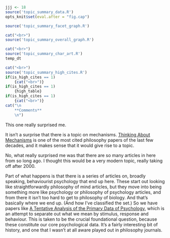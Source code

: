 ```r
jjj <- 18
source('topic_summary_data.R')
opts_knit$set(eval.after = "fig.cap")
```

```r
source('topic_summary_facet_graph.R')
```

```r
cat("<br>")
source('topic_summary_overall_graph.R')
```

```r
cat("<br>")
source('topic_summary_char_art.R')
temp_dt
```

```r
cat("<br>")
source('topic_summary_high_cites.R')
if(is_high_cites == 1)
	{cat("<br>")}
if(is_high_cites == 1)
	{high_table}
if(is_high_cites == 1)
	{cat("<br>")}
cat("\n
	**Comments**
	\n")
```

This one really surprised me. 

It isn't a surprise that there is a topic on mechanisms. [Thinking About Mechanisms](https://philpapers.org/rec/MACTAM) is one of the most cited philosophy papers of the last few decades, and it makes sense that it would give rise to a topic.

No, what really surprised me was that there are so many articles in here from so long ago. I thought this would be a very modern topic, really taking off after 2000.

Part of what happens is that there is a series of articles on, broadly speaking, behaviourist psychology that end up here. These start out looking like straightforwardly philosophy of mind articles, but they move into being something more like psychology or philosophy of psychology articles, and from there it isn't too hard to get to philosophy of biology. And that's basically where we end up. (And how I've classified the set.) So we have papers like [A Tentative Analysis of the Primary Data of Psychology](https://philpapers.org/rec/KANATA), which is an attempt to separate out what we mean by stimulus, response and behaviour. This is taken to be the crucial foundational question, because these constitute our core psychological data. It's a fairly interesting bit of history, and one that I wasn't at all aware played out in philosophy journals.